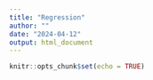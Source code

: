 ```yaml
---
title: "Regression"
author: ""
date: "2024-04-12"
output: html_document
---
```


```r
knitr::opts_chunk$set(echo = TRUE)
```


```r

```

